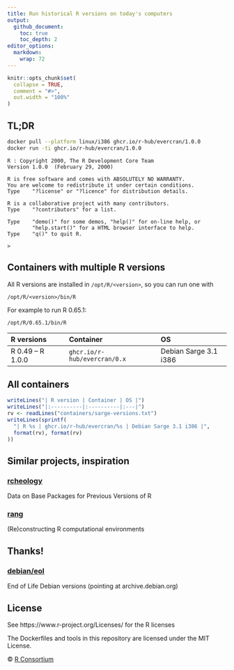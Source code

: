 ```yaml
---
title: Run historical R versions on today's computers
output:
  github_document:
    toc: true
    toc_depth: 2
editor_options:
  markdown:
    wrap: 72
---
```


<!-- README.md is generated from README.Rmd. Please edit that file -->

```r
knitr::opts_chunk$set(
  collapse = TRUE,
  comment = "#>",
  out.width = "100%"
)
```

## TL;DR

```sh
docker pull --platform linux/i386 ghcr.io/r-hub/evercran/1.0.0
docker run -ti ghcr.io/r-hub/evercran/1.0.0
```

```
R : Copyright 2000, The R Development Core Team
Version 1.0.0  (February 29, 2000)

R is free software and comes with ABSOLUTELY NO WARRANTY.
You are welcome to redistribute it under certain conditions.
Type	"?license" or "?licence" for distribution details.

R is a collaborative project with many contributors.
Type	"?contributors" for a list.

Type	"demo()" for some demos, "help()" for on-line help, or
    	"help.start()" for a HTML browser interface to help.
Type	"q()" to quit R.

>
```

## Containers with multiple R versions

All R versions are installed in `/opt/R/<version>`, so you can run one with
```
/opt/R/<version>/bin/R
```
For example to run R 0.65.1:
```
/opt/R/0.65.1/bin/R
```

| R versions        | Container                    | OS                    |
|:------------------|:-----------------------------|:----------------------|
| R 0.49 -- R 1.0.0 | `ghcr.io/r-hub/evercran/0.x` | Debian Sarge 3.1 i386 |

## All containers

```r
writeLines("| R version | Container | OS |")
writeLines("|:----------|:----------|:---|")
rv <- readLines("containers/sarge-versions.txt")
writeLines(sprintf(
  "| R %s | ghcr.io/r-hub/evercran/%s | Debian Sarge 3.1 i386 |", 
  format(rv), format(rv)
))
```

## Similar projects, inspiration

###  [rcheology](https://github.com/hughjonesd/rcheology)

Data on Base Packages for Previous Versions of R

### [rang](https://github.com/chainsawriot/rang)

(Re)constructing R computational environments

## Thanks!

### [debian/eol](https://hub.docker.com/r/debian/eol/)

End of Life Debian versions (pointing at archive.debian.org) 

## License

See https://www.r-project.org/Licenses/ for the R licenses

The Dockerfiles and tools in this repository are licensed under the
MIT License.

© [R Consortium](https://github.com/rconsortium)
